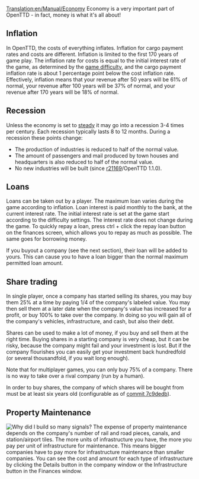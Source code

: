 [[Translation:en/Manual/Economy]]
{{en/Manual/Navigation}}
Economy is a very important part of OpenTTD - in fact, money is what it's all about!

==Inflation==
In OpenTTD, the costs of everything inflates. Inflation for cargo payment rates and costs are different. Inflation is limited to the first 170 years of game play. The inflation rate for costs is equal to the initial interest rate of the game, as determined by the [[en/Archive/Manual/Settings/Difficulty|game difficulty]], and the cargo payment inflation rate is about 1 percentage point below the cost inflation rate. Effectively, inflation means that your revenue after 50 years will be 61% of normal, your revenue after 100 years will be 37% of normal, and your revenue after 170 years will be 18% of normal.

==Recession==
Unless the economy is set to [[en/Archive/Manual/Settings/Difficulty|steady]] it may go into a recession 3-4 times per century. Each recession typically lasts 8 to 12 months. During a recession these points change:
* The production of industries is reduced to half of the normal value.
* The amount of passengers and mail produced by town houses and headquarters is also reduced to half of the normal value.
* No new industries will be built (since [https://github.com/OpenTTD/OpenTTD/commit/67549a206c438dee83f7a5c3cca86cef316edad6 r21169]/OpenTTD 1.1.0).

==Loans==
Loans can be taken out by a player. The maximum loan varies during the game according to inflation. Loan interest is paid monthly to the bank, at the current interest rate. The initial interest rate is set at the game start according to the difficulty settings. The interest rate does not change during the game.
To quickly repay a loan, press ctrl + click the repay loan button on the finances screen, which allows you to repay as much as possible. The same goes for borrowing money.

If you buyout a company (see the next section), their loan will be added to yours. This can cause you to have a loan bigger than the normal maximum permitted loan amount.

==Share trading==
In single player, once a company has started selling its shares, you may buy them 25% at a time by paying 1/4 of the company's labeled value. You may then sell them at a later date when the company's value has increased for a profit, or buy 100% to take over the company. In doing so you will gain all of the company's vehicles, infrastructure, and cash, but also their debt.

Shares can be used to make a lot of money, if you buy and sell them at the right time. Buying shares in a starting company is very cheap, but it can be risky, because the company might fail and your investment is lost. But if the company flourishes you can easily get your investment back hundredfold (or several thousandfold, if you wait long enough).

Note that for multiplayer games, you can only buy 75% of a company. There is no way to take over a rival company (run by a human).

In order to buy shares, the company of which shares will be bought from must be at least six years old (configurable as of [https://github.com/OpenTTD/OpenTTD/commit/7c9dedb94f3b3ebca222f544f7d7502f22d03bb7 commit 7c9dedb]).

==Property Maintenance==
[[File:en/Manual/Infrastructure.png|frame|Why did I build so many signals?]]
The expense of property maintenance depends on the company's number of rail and road pieces, canals, and station/airport tiles. The more units of infrastructure you have, the more you pay per unit of infrastructure for maintenance. This means bigger companies have to pay more for infrastructure maintenance than smaller companies. You can see the cost and amount for each type of infrastructure by clicking the Details button in the company window or the Infrastructure button in the Finances window.